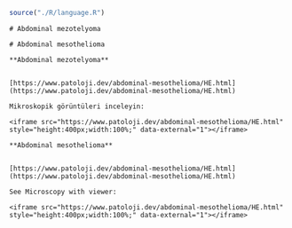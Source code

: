 


```r

source("./R/language.R")

```




```asis

# Abdominal mezotelyoma

```




```asis

# Abdominal mesothelioma

```




```asis

**Abdominal mezotelyoma**


[https://www.patoloji.dev/abdominal-mesothelioma/HE.html](https://www.patoloji.dev/abdominal-mesothelioma/HE.html)

Mikroskopik görüntüleri inceleyin:

<iframe src="https://www.patoloji.dev/abdominal-mesothelioma/HE.html" style="height:400px;width:100%;" data-external="1"></iframe>

```




```asis

**Abdominal mesothelioma**


[https://www.patoloji.dev/abdominal-mesothelioma/HE.html](https://www.patoloji.dev/abdominal-mesothelioma/HE.html)

See Microscopy with viewer: 

<iframe src="https://www.patoloji.dev/abdominal-mesothelioma/HE.html" style="height:400px;width:100%;" data-external="1"></iframe>

```


